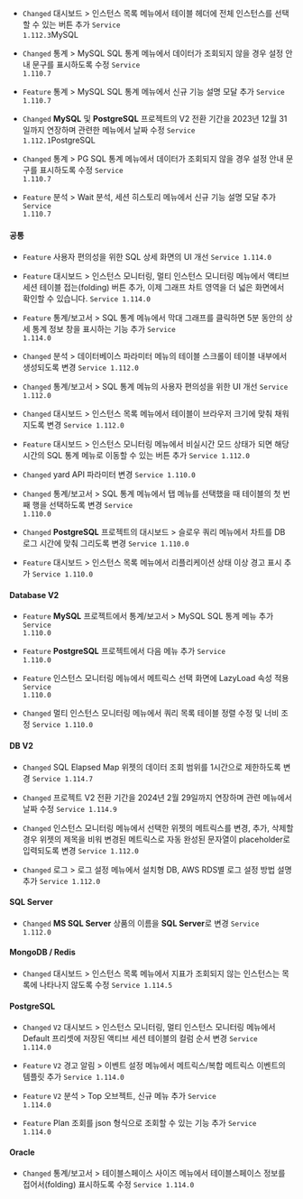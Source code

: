 
- <code class="Changed">Changed</code> <span class="uitext">대시보드</span> &gt; <span class="uitext">인스턴스 목록</span> 메뉴에서 테이블 헤더에 전체 인스턴스를 선택할 수 있는 버튼 추가 <code class='changelog-service'>Service 1.112.3​</code>MySQL​

- <code class="Changed">Changed</code> <span class="uitext">통계</span> &gt; <span class="uitext">MySQL SQL 통계</span> 메뉴에서 데이터가 조회되지 않을 경우 설정 안내 문구를 표시하도록 수정 <code class='changelog-service'>Service 1.110.7​</code>

- <code class="Feature">Feature</code> <span class="uitext">통계</span> &gt; <span class="uitext">MySQL SQL 통계</span> 메뉴에서 신규 기능 설명 모달 추가 <code class='changelog-service'>Service 1.110.7​</code>

- <code class="Changed">Changed</code> <b>MySQL</b> 및 <b>PostgreSQL</b> 프로젝트의 V2 전환 기간을 2023년 12월 31일까지 연장하며 관련한 메뉴에서 날짜 수정 <code class='changelog-service'>Service 1.112.1​</code>PostgreSQL​

- <code class="Changed">Changed</code> <span class="uitext">통계</span> &gt; <span class="uitext">PG SQL 통계</span> 메뉴에서 데이터가 조회되지 않을 경우 설정 안내 문구를 표시하도록 수정 <code class='changelog-service'>Service 1.110.7​</code>

- <code class="Feature">Feature</code> <span class="uitext">분석</span> &gt; <span class="uitext">Wait 분석</span>, <span class="uitext">세션 히스토리</span> 메뉴에서 신규 기능 설명 모달 추가 <code class='changelog-service'>Service 1.110.7​</code>

#### 공통​

- <code class="Feature">Feature</code> 사용자 편의성을 위한 <span class="uitext">SQL 상세</span> 화면의 UI 개선 <code class='changelog-service'>Service 1.114.0​</code>

- <code class="Feature">Feature</code> <span class="uitext">대시보드</span> &gt; <span class="uitext">인스턴스 모니터링</span>, <span class="uitext">멀티 인스턴스 모니터링</span> 메뉴에서 <span class="uitext">액티브 세션</span> 테이블 접는(folding) 버튼 추가, 이제 그래프 차트 영역을 더 넓은 화면에서 확인할 수 있습니다. <code class='changelog-service'>Service 1.114.0​</code>

- <code class="Feature">Feature</code> <span class="uitext">통계/보고서</span> &gt; <span class="uitext">SQL 통계</span> 메뉴에서 막대 그래프를 클릭하면 5분 동안의 상세 통계 정보 창을 표시하는 기능 추가 <code class='changelog-service'>Service 1.114.0​</code>

- <code class="Changed">Changed</code> <span class="uitext">분석</span> &gt; <span class="uitext">데이터베이스 파라미터</span> 메뉴의 테이블 스크롤이 테이블 내부에서 생성되도록 변경 <code class='changelog-service'>Service 1.112.0​</code>

- <code class="Changed">Changed</code> <span class="uitext">통계/보고서</span> &gt; <span class="uitext">SQL 통계</span> 메뉴의 사용자 편의성을 위한 UI 개선 <code class='changelog-service'>Service 1.112.0​</code>

- <code class="Changed">Changed</code> <span class="uitext">대시보드</span> &gt; <span class="uitext">인스턴스 목록</span> 메뉴에서 테이블이 브라우저 크기에 맞춰 채워지도록 변경 <code class='changelog-service'>Service 1.112.0​</code>

- <code class="Feature">Feature</code> <span class="uitext">대시보드</span> &gt; <span class="uitext">인스턴스 모니터링</span> 메뉴에서 비실시간 모드 상태가 되면 해당 시간의 <span class="uitext">SQL 통계</span> 메뉴로 이동할 수 있는 버튼 추가 <code class='changelog-service'>Service 1.112.0​</code>

- <code class="Changed">Changed</code> yard API 파라미터 변경 <code class='changelog-service'>Service 1.110.0​</code>

- <code class="Changed">Changed</code> <span class="uitext">통계/보고서</span> &gt; <span class="uitext">SQL 통계</span> 메뉴에서 탭 메뉴를 선택했을 때 테이블의 첫 번째 행을 선택하도록 변경 <code class='changelog-service'>Service 1.110.0​</code>

- <code class="Changed">Changed</code> <b>PostgreSQL</b> 프로젝트의 <span class="uitext">대시보드</span> &gt; <span class="uitext">슬로우 쿼리</span> 메뉴에서 차트를 DB 로그 시간에 맞춰 그리도록 변경 <code class='changelog-service'>Service 1.110.0​</code>

- <code class="Feature">Feature</code> <span class="uitext">대시보드</span> &gt; <span class="uitext">인스턴스 목록</span> 메뉴에서 리플리케이션 상태 이상 경고 표시 추가 <code class='changelog-service'>Service 1.110.0​</code>

#### Database V2​

- <code class="Feature">Feature</code> <b>MySQL</b> 프로젝트에서 <span class="uitext">통계/보고서</span> &gt; <span class="uitext">MySQL SQL 통계</span> 메뉴 추가 <code class='changelog-service'>Service 1.110.0​</code>

- <code class="Feature">Feature</code> <b>PostgreSQL</b> 프로젝트에서 다음 메뉴 추가 <code class='changelog-service'>Service 1.110.0​</code>

- <code class="Feature">Feature</code> <span class="uitext">인스턴스 모니터링</span> 메뉴에서 메트릭스 선택 화면에 LazyLoad 속성 적용 <code class='changelog-service'>Service 1.110.0​</code>

- <code class="Changed">Changed</code> <span class="uitext">멀티 인스턴스 모니터링</span> 메뉴에서 쿼리 목록 테이블 정렬 수정 및 너비 조정 <code class='changelog-service'>Service 1.110.0​</code>

#### DB V2​

- <code class="Changed">Changed</code> <span class="uitext">SQL Elapsed Map</span> 위젯의 데이터 조회 범위를 1시간으로 제한하도록 변경 <code class='changelog-service'>Service 1.114.7​</code>

- <code class="Changed">Changed</code> 프로젝트 V2 전환 기간을 2024년 2월 29일까지 연장하며 관련 메뉴에서 날짜 수정 <code class='changelog-service'>Service 1.114.9​</code>

- <code class="Changed">Changed</code> <span class="uitext">인스턴스 모니터링</span> 메뉴에서 선택한 위젯의 메트릭스를 변경, 추가, 삭제할 경우 위젯의 제목을 비워 변경된 메트릭스로 자동 완성된 문자열이 placeholder로 입력되도록 변경 <code class='changelog-service'>Service 1.112.0​</code>

- <code class="Changed">Changed</code> <span class="uitext">로그</span> &gt; <span class="uitext">로그 설정</span> 메뉴에서 설치형 DB, AWS RDS별 로그 설정 방법 설명 추가 <code class='changelog-service'>Service 1.112.0​</code>

#### SQL Server​

- <code class="Changed">Changed</code> <b>MS SQL Server</b> 상품의 이름을 <b>SQL Server</b>로 변경 <code class='changelog-service'>Service 1.112.0​</code>

#### MongoDB / Redis​

- <code class="Changed">Changed</code> <span class="uitext">대시보드</span> &gt; <span class="uitext">인스턴스 목록</span> 메뉴에서 지표가 조회되지 않는 인스턴스는 목록에 나타나지 않도록 수정 <code class='changelog-service'>Service 1.114.5​</code>

#### PostgreSQL​

- <code class="Changed">Changed</code> <code class="my">V2</code> <span class="uitext">대시보드</span> &gt; <span class="uitext">인스턴스 모니터링</span>, <span class="uitext">멀티 인스턴스 모니터링</span> 메뉴에서 Default 프리셋에 저장된 <span class="uitext">액티브 세션</span> 테이블의 컬럼 순서 변경 <code class='changelog-service'>Service 1.114.0​</code>

- <code class="Feature">Feature</code> <code class="my">V2</code> <span class="uitext">경고 알림</span> &gt; <span class="uitext">이벤트 설정</span> 메뉴에서 메트릭스/복합 메트릭스 이벤트의 템플릿 추가 <code class='changelog-service'>Service 1.114.0​</code>

- <code class="Feature">Feature</code> <code class="my">V2</code> <span class="uitext">분석</span> &gt; <span class="uitext">Top 오브젝트</span>, 신규 메뉴 추가 <code class='changelog-service'>Service 1.114.0​</code>

- <code class="Feature">Feature</code> Plan 조회를 json 형식으로 조회할 수 있는 기능 추가 <code class='changelog-service'>Service 1.114.0​</code>

#### Oracle​

- <code class="Changed">Changed</code> <span class="uitext">통계/보고서</span> &gt; <span class="uitext">테이블스페이스 사이즈</span> 메뉴에서 테이블스페이스 정보를 접어서(folding) 표시하도록 수정 <code class='changelog-service'>Service 1.114.0​</code>

